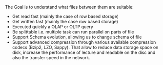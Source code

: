 The Goal is to understand what files between them are suitable:

* Get read fast (mainly the case of row based storage)
* Get written fast (mainly the case row based storage)
* Executed quickly a OLAP or OLTP query 
* Be splittable i.e. multiple task can run parallel on parts of file
* Support Schema evolution, allowing us to change schema of file
* Support advanced compression through various available compression codecs (Bzip2, LZO, Sappy). That allow to reduce data storage space on disk, increase the performance of lecture and readable on the disc and also the transfer speed in the network.

